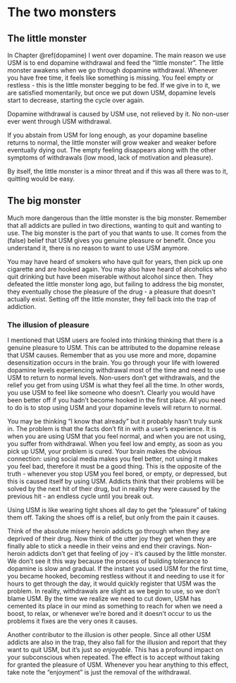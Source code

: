 # The two monsters {#two-monsters}

## The little monster
In Chapter \@ref(dopamine) I went over dopamine. The main reason we use USM is to end dopamine withdrawal and feed the "little monster". The little monster awakens when we go through dopamine withdrawal. Whenever you have free time, it feels like something is missing. You feel empty or restless - this is the little monster begging to be fed. If we give in to it, we are satisfied momentarily, but once we put down USM, dopamine levels start to decrease, starting the cycle over again.

::: {.rmdnote}
Dopamine withdrawal is caused by USM use, not relieved by it. No non-user ever went through USM withdrawal.
:::

If you abstain from USM for long enough, as your dopamine baseline returns to normal, the little monster will grow weaker and weaker before eventually dying out. The empty feeling disappears along with the other symptoms of withdrawals (low mood, lack of motivation and pleasure).

By itself, the little monster is a minor threat and if this was all there was to it, quitting would be easy.

## The big monster
Much more dangerous than the little monster is the big monster. Remember that all addicts are pulled in two directions, wanting to quit and wanting to use. The big monster is the part of you that wants to use. It comes from the (false) belief that USM gives you genuine pleasure or benefit. Once you understand it, there is no reason to want to use USM anymore.

You may have heard of smokers who have quit for years, then pick up one cigarette and are hooked again. You may also have heard of alcoholics who quit drinking but have been miserable without alcohol since then. They defeated the little monster long ago, but failing to address the big monster, they eventually chose the pleasure of the drug - a pleasure that doesn't actually exist. Setting off the little monster, they fell back into the trap of addiction.

### The illusion of pleasure
I mentioned that USM users are fooled into thinking thinking that there is a genuine pleasure to USM. This can be attributed to the dopamine release that USM causes. Remember that as you use more and more, dopamine desensitization occurs in the brain. You go through your life with lowered dopamine levels experiencing withdrawal most of the time and need to use USM to return to normal levels. Non-users don't get withdrawals, and the relief you get from using USM is what they feel all the time. In other words, you use USM to feel like someone who doesn't. Clearly you would have been better off if you hadn't become hooked in the first place. All you need to do is to stop using USM and your dopamine levels will return to normal.

You may be thinking "I know that already" but it probably hasn't truly sunk in. The problem is that the facts don't fit in with a user's experience. It is when you are using USM that you feel normal, and when you are not using, you suffer from withdrawal. When you feel low and empty, as soon as you pick up USM, your problem is cured. Your brain makes the obvious connection: using social media makes you feel better, not using it makes you feel bad, therefore it must be a good thing. This is the opposite of the truth - whenever you stop USM you feel bored, or empty, or depressed, but this is caused itself by using USM. Addicts think that their problems will be solved by the next hit of their drug, but in reality they were caused by the previous hit - an endless cycle until you break out.

::: {.rmdnote}
Using USM is like wearing tight shoes all day to get the "pleasure" of taking them off. Taking the shoes off is a relief, but only from the pain it causes.
:::

Think of the absolute misery heroin addicts go through when they are deprived of their drug. Now think of the utter joy they get when they are finally able to stick a needle in their veins and end their cravings. Non-heroin addicts don't get that feeling of joy - it's caused by the little monster. We don't see it this way because the process of building tolerance to dopamine is slow and gradual. If the instant you used USM for the first time, you became hooked, becoming restless without it and needing to use it for hours to get through the day, it would quickly register that USM was the problem. In reality, withdrawals are slight as we begin to use, so we don't blame USM. By the time we realize we need to cut down, USM has cemented its place in our mind as something to reach for when we need a boost, to relax, or whenever we're bored and it doesn't occur to us the problems it fixes are the very ones it causes.

Another contributor to the illusion is other people. Since all other USM addicts are also in the trap, they also fall for the illusion and report that they want to quit USM, but it's just *so enjoyable*. This has a profound impact on your subconscious when repeated. The effect is to accept without taking for granted the pleasure of USM. Whenever you hear anything to this effect, take note the "enjoyment" is just the removal of the withdrawal.
